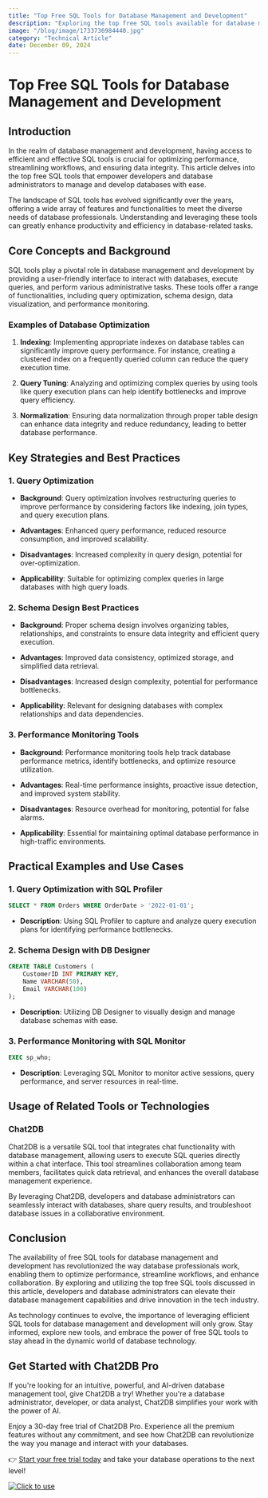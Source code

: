 ```yaml
---
title: "Top Free SQL Tools for Database Management and Development"
description: "Exploring the top free SQL tools available for database management and development, highlighting their features, benefits, and impact on the tech industry."
image: "/blog/image/1733736984440.jpg"
category: "Technical Article"
date: December 09, 2024
---
```


# Top Free SQL Tools for Database Management and Development


<Authors date="December 09, 2024">
  <Author name="Ethan Clarke" link="https://chat2db.ai" />
</Authors>

## Introduction

In the realm of database management and development, having access to efficient and effective SQL tools is crucial for optimizing performance, streamlining workflows, and ensuring data integrity. This article delves into the top free SQL tools that empower developers and database administrators to manage and develop databases with ease.

The landscape of SQL tools has evolved significantly over the years, offering a wide array of features and functionalities to meet the diverse needs of database professionals. Understanding and leveraging these tools can greatly enhance productivity and efficiency in database-related tasks.

## Core Concepts and Background

SQL tools play a pivotal role in database management and development by providing a user-friendly interface to interact with databases, execute queries, and perform various administrative tasks. These tools offer a range of functionalities, including query optimization, schema design, data visualization, and performance monitoring.

### Examples of Database Optimization

1. **Indexing**: Implementing appropriate indexes on database tables can significantly improve query performance. For instance, creating a clustered index on a frequently queried column can reduce the query execution time.

2. **Query Tuning**: Analyzing and optimizing complex queries by using tools like query execution plans can help identify bottlenecks and improve query efficiency.

3. **Normalization**: Ensuring data normalization through proper table design can enhance data integrity and reduce redundancy, leading to better database performance.

## Key Strategies and Best Practices

### 1. Query Optimization

- **Background**: Query optimization involves restructuring queries to improve performance by considering factors like indexing, join types, and query execution plans.

- **Advantages**: Enhanced query performance, reduced resource consumption, and improved scalability.

- **Disadvantages**: Increased complexity in query design, potential for over-optimization.

- **Applicability**: Suitable for optimizing complex queries in large databases with high query loads.

### 2. Schema Design Best Practices

- **Background**: Proper schema design involves organizing tables, relationships, and constraints to ensure data integrity and efficient query execution.

- **Advantages**: Improved data consistency, optimized storage, and simplified data retrieval.

- **Disadvantages**: Increased design complexity, potential for performance bottlenecks.

- **Applicability**: Relevant for designing databases with complex relationships and data dependencies.

### 3. Performance Monitoring Tools

- **Background**: Performance monitoring tools help track database performance metrics, identify bottlenecks, and optimize resource utilization.

- **Advantages**: Real-time performance insights, proactive issue detection, and improved system stability.

- **Disadvantages**: Resource overhead for monitoring, potential for false alarms.

- **Applicability**: Essential for maintaining optimal database performance in high-traffic environments.

## Practical Examples and Use Cases

### 1. Query Optimization with SQL Profiler

```sql
SELECT * FROM Orders WHERE OrderDate > '2022-01-01';
```

- **Description**: Using SQL Profiler to capture and analyze query execution plans for identifying performance bottlenecks.

### 2. Schema Design with DB Designer

```sql
CREATE TABLE Customers (
    CustomerID INT PRIMARY KEY,
    Name VARCHAR(50),
    Email VARCHAR(100)
);
```

- **Description**: Utilizing DB Designer to visually design and manage database schemas with ease.

### 3. Performance Monitoring with SQL Monitor

```sql
EXEC sp_who;
```

- **Description**: Leveraging SQL Monitor to monitor active sessions, query performance, and server resources in real-time.

## Usage of Related Tools or Technologies

### Chat2DB

Chat2DB is a versatile SQL tool that integrates chat functionality with database management, allowing users to execute SQL queries directly within a chat interface. This tool streamlines collaboration among team members, facilitates quick data retrieval, and enhances the overall database management experience.

By leveraging Chat2DB, developers and database administrators can seamlessly interact with databases, share query results, and troubleshoot database issues in a collaborative environment.

## Conclusion

The availability of free SQL tools for database management and development has revolutionized the way database professionals work, enabling them to optimize performance, streamline workflows, and enhance collaboration. By exploring and utilizing the top free SQL tools discussed in this article, developers and database administrators can elevate their database management capabilities and drive innovation in the tech industry.

As technology continues to evolve, the importance of leveraging efficient SQL tools for database management and development will only grow. Stay informed, explore new tools, and embrace the power of free SQL tools to stay ahead in the dynamic world of database technology.


## Get Started with Chat2DB Pro

If you're looking for an intuitive, powerful, and AI-driven database management tool, give Chat2DB a try! Whether you're a database administrator, developer, or data analyst, Chat2DB simplifies your work with the power of AI.

Enjoy a 30-day free trial of Chat2DB Pro. Experience all the premium features without any commitment, and see how Chat2DB can revolutionize the way you manage and interact with your databases.

👉 [Start your free trial today](https://chat2db.ai/pricing) and take your database operations to the next level!


[![Click to use](/image/blog/bg/chat2db.jpg)](https://chat2db.ai/)
